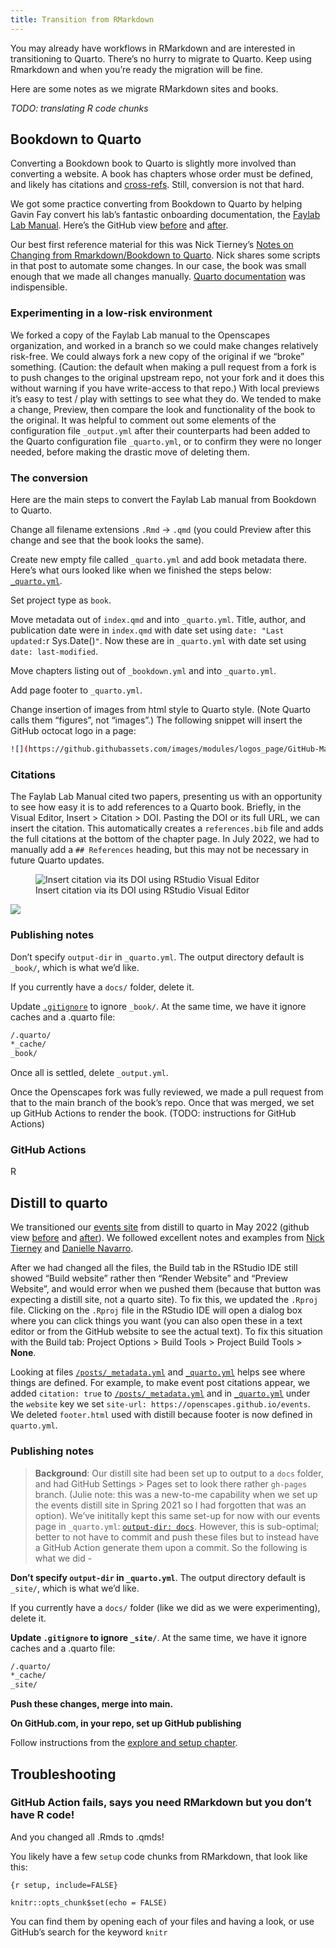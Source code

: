 ```yaml
---
title: Transition from RMarkdown
---
```


You may already have workflows in RMarkdown and are interested in transitioning to Quarto. There's no hurry to migrate to Quarto. Keep using Rmarkdown and when you're ready the migration will be fine.

Here are some notes as we migrate RMarkdown sites and books.

*TODO: translating R code chunks*

## Bookdown to Quarto

Converting a Bookdown book to Quarto is slightly more involved than converting a website. A book has chapters whose order must be defined, and likely has citations and [cross-refs](https://quarto.org/docs/books/book-crossrefs.html). Still, conversion is not that hard.

We got some practice converting from Bookdown to Quarto by helping Gavin Fay convert his lab's fantastic onboarding documentation, the [Faylab Lab Manual](https://thefaylab.github.io/lab-manual/). Here's the GitHub view [before](https://github.com/thefaylab/lab-manual/tree/4ebe9614d4fcab9d782073057ef6e56e9213c167) and [after](https://github.com/thefaylab/lab-manual/tree/3ce2418ed7bd65936a130a42a7f975f55fb9b734).

Our best first reference material for this was Nick Tierney's [Notes on Changing from Rmarkdown/Bookdown to Quarto](https://www.njtierney.com/post/2022/04/11/rmd-to-qmd/). Nick shares some scripts in that post to automate some changes. In our case, the book was small enough that we made all changes manually. [Quarto documentation](https://quarto.org/) was indispensible.

### Experimenting in a low-risk environment

We forked a copy of the Faylab Lab manual to the Openscapes organization, and worked in a branch so we could make changes relatively risk-free. We could always fork a new copy of the original if we "broke" something. (Caution: the default when making a pull request from a fork is to push changes to the original upstream repo, not your fork and it does this without warning if you have write-access to that repo.) With local previews it's easy to test / play with settings to see what they do. We tended to make a change, Preview, then compare the look and functionality of the book to the original. It was helpful to comment out some elements of the configuration file `_output.yml` after their counterparts had been added to the Quarto configuration file `_quarto.yml`, or to confirm they were no longer needed, before making the drastic move of deleting them.

### The conversion

Here are the main steps to convert the Faylab Lab manual from Bookdown to Quarto.

Change all filename extensions `.Rmd` -\> `.qmd` (you could Preview after this change and see that the book looks the same).

Create new empty file called `_quarto.yml` and add book metadata there. Here's what ours looked like when we finished the steps below: [`_quarto.yml`](https://github.com/thefaylab/lab-manual/blob/main/_quarto.yml).

Set project type as `book`.

Move metadata out of `index.qmd` and into `_quarto.yml`. Title, author, and publication date were in `index.qmd` with date set using `date: "Last updated:`r Sys.Date()`"`. Now these are in `_quarto.yml` with date set using `date: last-modified`.

Move chapters listing out of `_bookdown.yml` and into `_quarto.yml`.

Add page footer to `_quarto.yml`.

Change insertion of images from html style to Quarto style. (Note Quarto calls them "figures", not "images".) The following snippet will insert the GitHub octocat logo in a page:

``` bash
![](https://github.githubassets.com/images/modules/logos_page/GitHub-Mark.png){fig-align="left" width="35px"}
```

```{=html}
<!---
This not necessary with current RStudio I think:
Project options > build tools > project build tools > none

Reload project
--->
```
### Citations

The Faylab Lab Manual cited two papers, presenting us with an opportunity to see how easy it is to add references to a Quarto book. Briefly, in the Visual Editor, Insert \> Citation \> DOI. Pasting the DOI or its full URL, we can insert the citation. This automatically creates a `references.bib` file and adds the full citations at the bottom of the chapter page. In July 2022, we had to manually add a `## References` heading, but this may not be necessary in future Quarto updates.

::: {layout-ncol=2}
![Insert citation via its DOI using RStudio Visual Editor](images/rstudio-insert-citation.png){fig-alt="RStudio Visual Editor Insert dropdown menu with Citation highlighted"}

![](images/rstudio-insert-citation-doi.png)
:::

### Publishing notes

Don't specify `output-dir` in `_quarto.yml`. The output directory default is `_book/`, which is what we'd like.

If you currently have a `docs/` folder, delete it.

Update [`.gitignore`](https://github.com/thefaylab/lab-manual/blob/main/.gitignore) to ignore `_book/`. At the same time, we have it ignore caches and a .quarto file:

``` bash
/.quarto/
*_cache/
_book/
```

Once all is settled, delete `_output.yml`.

Once the Openscapes fork was fully reviewed, we made a pull request from that to the main branch of the book's repo. Once that was merged, we set up GitHub Actions to render the book. (TODO: instructions for GitHub Actions)

### GitHub Actions

R

## Distill to quarto

We transitioned our [events site](https://openscapes.org/events) from distill to quarto in May 2022 (github view [before](https://github.com/Openscapes/events/tree/13f95f507629eba5e6ed721d1902258dcbc421e6) and [after](https://github.com/Openscapes/events/tree/237acd5144d810cb5465cc5616ee453f2e261fbc)). We followed excellent notes and examples from [Nick Tierney](https://www.njtierney.com/post/2022/04/11/rmd-to-qmd/) and [Danielle Navarro](https://blog.djnavarro.net/posts/2022-04-20_porting-to-quarto/).

After we had changed all the files, the Build tab in the RStudio IDE still showed "Build website" rather then "Render Website" and "Preview Website", and would error when we pushed them (because that button was expecting a distill site, not a quarto site). To fix this, we updated the `.Rproj` file. Clicking on the `.Rproj` file in the RStudio IDE will open a dialog box where you can click things you want (you can also open these in a text editor or from the GitHub website to see the actual text). To fix this situation with the Build tab: Project Options \> Build Tools \> Project Build Tools \> **None**.

Looking at files [`/posts/_metadata.yml`](https://github.com/Openscapes/events/blob/main/posts/_metadata.yml) and [`_quarto.yml`](https://github.com/Openscapes/events/blob/main/_quarto.yml) helps see where things are defined. For example, to make event post citations appear, we added `citation: true` to [`/posts/_metadata.yml`](https://github.com/Openscapes/events/blob/main/posts/_metadata.yml) and in [`_quarto.yml`](https://github.com/Openscapes/events/blob/main/_quarto.yml) under the `website` key we set `site-url: https://openscapes.github.io/events`. We deleted `footer.html` used with distill because footer is now defined in `quarto.yml`.

### Publishing notes

> **Background**: Our distill site had been set up to output to a `docs` folder, and had GitHub Settings \> Pages set to look there rather `gh-pages` branch. (Julie note: this was a new-to-me capability when we set up the events distill site in Spring 2021 so I had forgotten that was an option). We've inititally kept this same set-up for now with our events page in `_quarto.yml`: [`output-dir: docs`](https://github.com/Openscapes/events/blob/237acd5144d810cb5465cc5616ee453f2e261fbc/_quarto.yml#L3). However, this is sub-optimal; better to not have to commit and push these files but to instead have a GitHub Action generate them upon a commit. So the following is what we did -

**Don't specify `output-dir` in `_quarto.yml`**. The output directory default is `_site/`, which is what we'd like.

If you currently have a `docs/` folder (like we did as we were experimenting), delete it.

**Update `.gitignore` to ignore `_site/`**. At the same time, we have it ignore caches and a .quarto file:

``` bash
/.quarto/
*_cache/
_site/
```

**Push these changes, merge into main.**

**On GitHub.com, in your repo, set up GitHub publishing**

Follow instructions from the [explore and setup chapter](https://openscapes.github.io/quarto-website-tutorial/explore.html#set-up-github-publishing).

## Troubleshooting

### GitHub Action fails, says you need RMarkdown but you don't have R code!

And you changed all .Rmds to .qmds!

You likely have a few `setup` code chunks from RMarkdown, that look like this:

`{r setup, include=FALSE}`

`knitr::opts_chunk$set(echo = FALSE)`

You can find them by opening each of your files and having a look, or use GitHub's search for the keyword `knitr`
